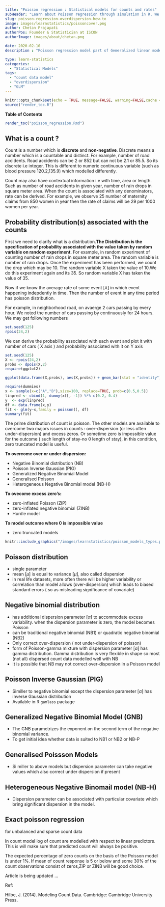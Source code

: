 ```yaml
---
title: "Poisson regression : Statistical models for counts and rates"
subHeader: "Learn about Poisson regression through simulation in R. We will explore the assumptions of Poisson model. If the data do not met the assumption, we will learn about other alternative models"
slug: poisson-regression-overdispersion-how-to
image: images/learnstatistics/poissoncover.png
author: Chetan Prajapati
authorPos: Founder & Statistician at ISCON
authorImage: images/about/chetan.png

date: 2020-02-10
description : "Poisson regression model part of Generalized linear models (GLM), its statistical assumptions and interpretation (risk ratio). Also about zero-inflated,negative binomial and generalized poisson models"

type: learn-statistics
categories: 
  - "Statistical Models"
tags:
  - "count data model"
  - "overdispersion"
  - "GLM"
---
```



```r
knitr::opts_chunk$set(echo = TRUE, message=FALSE, warning=FALSE,cache = FALSE, autodep = FALSE)
source("render_toc.R")
```
<strong>Table of Contents </strong>

```r
render_toc("poisson_regression.Rmd")
```


##  What is a count ?

Count is a number which is **discrete** and **non-negative**. Discrete means a number which is a countable and distinct. For example, number of road accidents. Road accidents can be 2 or 852 but can not be 2.1 or 85.5. So its discrete i.e integer. This is different to numeric continuous variable (such as blood pressure 120.2,135.9) which modelled differently.

Count may also have contextual information i.e with time, area or length. Such as number of road accidents in given year, number of rain drops in square meter area. When the count is associated with any denominators, rate can be derived. For example, we observe 25 number of maternity claims from 850 women in  year then the rate of claims will be 29 per 1000 women per year.


## Probability distribution(s) associated with the counts

First we need to clarify what is a distribution.**The Distribution is the specification of probability associated with the value taken by random variable on random experiment**. For example, in random experiment of counting number of rain drops in square meter area. The random variable is number of rain drops. Once the experiment has been performed, we count the drop which may be 10. The random variable X taken the value of 10.We do this experiment again and its 35. So random variable X has taken the value of 35.

Now if we know the average rate of some event $[\lambda]$ in which event happening indepdently in time. Then the number of event in any time period has poisson distribution.

For example, in neighborhood road, on avaerge 2 cars passing by every hour. We noted the number of cars passing by continuously for 24 hours. We may get following numbers

```r
set.seed(125)
rpois(24,2)
```

We can derive the probability associated with each event and plot it with number of cars ( X axis ) and probability associated with it on Y axis

```r
set.seed(125)
X <- rpois(24,2)
probs <- dpois(X,2)
require(ggplot2)

ggplot(data.frame(X,probs), aes(X,probs)) + geom_bar(stat = "identity") + scale_x_continuous(breaks=seq(0,5,by=1)) + theme_classic()

```

```r
require(dummies)
x <- sample(x=c("A","B"),size=100, replace=TRUE, prob=c(0.5,0.5)) 
linpred <- cbind(1, dummy(x)[, -1]) %*% c(0.2, 0.4) 
y  <- exp(linpred) 
df <- data.frame(x,y)
fit <- glm(y~x,family = poisson(), df)
summary(fit)
```


The prime distribution of count is poisson. The other models are available to overcome two majors issues in counts : over-dispersion (or less often under-dispersion) and excess zeros. Or sometime zero is impossible value for the outcome ( such length of stay-no 0 length of stay), in this condition, zero truncated model is useful.
 
**To overcome over or under dispersion:** 

+ Negative Binomial distribution (NB)
+ Poisson Inverse Gaussian (PIG)
+ Generalized Negative Binomial Model
+ Generalised Poisson 
+ Heterogeneous Negative Binomial model (NB-H)

**To ovecome excess zero's:**

+ zero-inflated Poisson (ZIP)
+ zero-inflated negative binomial (ZINB)
+ Hurdle model

**To model outcome where 0 is impossible value**

+ zero truncated models


```r
knitr::include_graphics("/images/learnstatistics/poisson_models_types.png",error = FALSE)

```

## Poisson distribution

+ single parameter
+ mean $[\mu]$ is equal to variance $[\mu]$, also called dispersion
+ in real life datasets, more often there will be higher variability or correlation than model allows (over-dispersion) which leads to biased standard errors ( so as misleading significance of covariate)

## Negative binomial distribution

+ has additional dispersion parameter $[\alpha]$ to accommodate excess variability. when the dispersion parameter is zero,
the model becomes Poisson
+ can be traditional negative binomial (NB1) or quadratic negative binomial (NB2)
+ Only correct over-dispersion ( not under-dispersion of poisson)
+ form of Poisson-gamma mixture with  dispersion parameter $[\alpha]$ has gamma distribution. Gamma distribution is very flexible in shape so most (not all) dispersed count data modelled well with NB
+ It is possible that NB may not correct over-dispersion in a Poisson model

## Poisson Inverse Gaussian (PIG)

+ Similler to negative binomial except the dispersion parameter $[\alpha]$ has inverse Gaussian distribution
+ Available in R `gamlass` package

## Generalized Negative Binomial Model (GNB)

+ The GNB parametrizes the exponent on the second term of the
negative binomial variance.
+ To get initial idea whether data is suited to NB1 or NB2 or NB-P


## Generalised Poissson Models

+ Si miller to above models but dispersion parameter can take negative values which also correct under dispersion if present

## Heterogeneous Negative Binomail model (NB-H)

+ Dispersion parameter can be associated with particular covariate which bring significant dispersion in the model.

## Exact poisson regression

for unbalanced and sparse count data



In count model log of count are modelled with respect to linear predictors. This is will make sure that predicted count will always be positive.

The expected percentage of zero counts on the basis of the Poisson
model is under 1%. If mean of count response is 5 or below and some 30% of the count observations consist of zeros,ZIP or ZINB will be good choice.

Article is being updated ...


Ref:

Hilbe, J. (2014). Modeling Count Data. Cambridge: Cambridge University Press.

